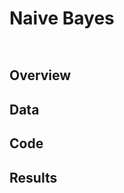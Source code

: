 # Naive Bayes {#sec-NB}

```python

```

```python

```

## Overview

## Data

## Code

## Results

